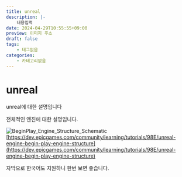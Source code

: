 ```yaml
---
title: unreal
description: |-
    내용입력
date: 2024-04-29T10:55:55+09:00
preview: 이미지 주소
draft: false
tags:
    - 테그없음
categories:
    - 카테고리없음
---
```


# unreal

unreal에 대한 설명입니다

전체적인 엔진에 대한 설명입니다.

![BeginPlay_Engine_Structure_Schematic](./unreal/assets/BeginPlay_Engine_Structure_Schematic.png)
[https://dev.epicgames.com/community/learning/tutorials/98E/unreal-engine-begin-play-engine-structure](https://dev.epicgames.com/community/learning/tutorials/98E/unreal-engine-begin-play-engine-structure)

자막으로 한국어도 지원하니 한번 보면 좋습니다.